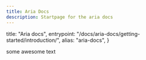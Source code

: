 ```yaml
---
title: Aria Docs
description: Startpage for the aria docs
---
```


  title: "Aria docs",
  entrypoint: "/docs/aria-docs/getting-started/introduction/",
  alias: "aria-docs",
}

some awesome text

